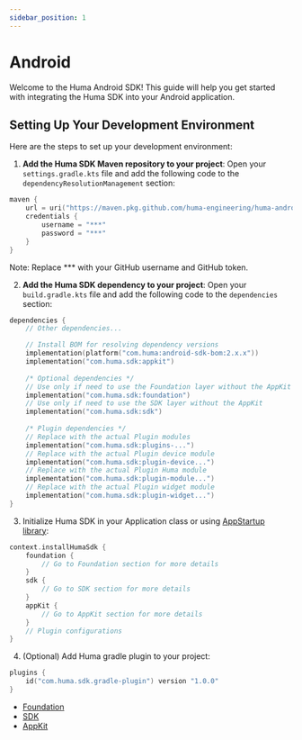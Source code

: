 ```yaml
---
sidebar_position: 1
---
```


# Android

Welcome to the Huma Android SDK! This guide will help you get started with integrating the Huma SDK into your Android application.

## Setting Up Your Development Environment

Here are the steps to set up your development environment:

1. **Add the Huma SDK Maven repository to your project**: Open your `settings.gradle.kts` file and add the following code to the `dependencyResolutionManagement` section:

```kotlin
maven {
    url = uri("https://maven.pkg.github.com/huma-engineering/huma-android-sdk")
    credentials {
        username = "***"
        password = "***"
    }
}
```
Note: Replace *** with your GitHub username and GitHub token.

2. **Add the Huma SDK dependency to your project**: Open your `build.gradle.kts` file and add the following code to the `dependencies` section:

```kotlin
dependencies {
    // Other dependencies...

    // Install BOM for resolving dependency versions
    implementation(platform("com.huma:android-sdk-bom:2.x.x"))
    implementation("com.huma.sdk:appkit")
    
    /* Optional dependencies */
    // Use only if need to use the Foundation layer without the AppKit and SDK
    implementation("com.huma.sdk:foundation")
    // Use only if need to use the SDK layer without the AppKit
    implementation("com.huma.sdk:sdk")
    
    /* Plugin dependencies */
    // Replace with the actual Plugin modules
    implementation("com.huma.sdk:plugins-...")
    // Replace with the actual Plugin device module
    implementation("com.huma.sdk:plugin-device...")
    // Replace with the actual Plugin Huma module
    implementation("com.huma.sdk:plugin-module...")
    // Replace with the actual Plugin widget module
    implementation("com.huma.sdk:plugin-widget...")
}
```

3. Initialize Huma SDK in your Application class or
   using [AppStartup library](https://developer.android.com/topic/libraries/app-startup):
```kotlin
context.installHumaSdk {
    foundation {
        // Go to Foundation section for more details
    }
    sdk {
        // Go to SDK section for more details
    }
    appKit {
        // Go to AppKit section for more details
    }
    // Plugin configurations
}
```

4. (Optional) Add Huma gradle plugin to your project:
```kotlin
plugins {
    id("com.huma.sdk.gradle-plugin") version "1.0.0"
}
```

* [Foundation](Foundation/Android)
* [SDK](SDK/Android)
* [AppKit](AppKit/Android)

